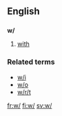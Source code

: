 {{also|Appendix:Variations of "w"}}
==English==

==={{abbreviation}}===
'''w/'''

# [[with]]

===Related terms===
* [[w/i]]
* [[w/o]]
* [[w/r/t]]

[[fr:w/]]
[[fi:w/]]
[[sv:w/]]